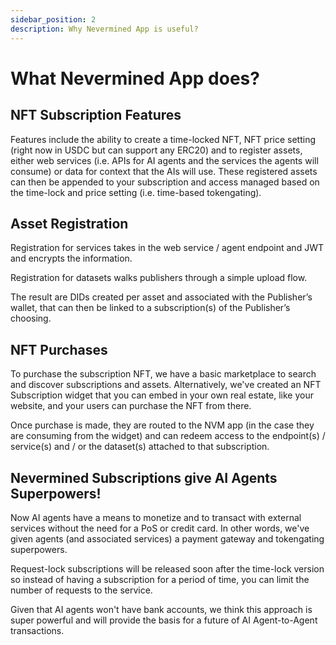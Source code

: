 ```yaml
---
sidebar_position: 2
description: Why Nevermined App is useful?
---
```


# What Nevermined App does?

## NFT Subscription Features

Features include the ability to create a time-locked NFT, NFT price setting (right now in USDC but can support any ERC20) and to register assets, either web services (i.e. APIs for AI agents and the services the agents will consume) or data for context that the AIs will use. These registered assets can then be appended to your subscription and access managed based on the time-lock and price setting (i.e. time-based tokengating).

## Asset Registration

Registration for services takes in the web service / agent endpoint and JWT and encrypts the information.

Registration for datasets walks publishers through a simple upload flow.

The result are DIDs created per asset and associated with the Publisher’s wallet, that can then be linked to a subscription(s) of the Publisher’s choosing.

## NFT Purchases

To purchase the subscription NFT, we have a basic marketplace to search and discover subscriptions and assets. Alternatively, we've created an NFT Subscription widget that you can embed in your own real estate, like your website, and your users can purchase the NFT from there. 

Once purchase is made, they are routed to the NVM app (in the case they are consuming from the widget) and can redeem access to the endpoint(s) / service(s) and / or the dataset(s) attached to that subscription.

## Nevermined Subscriptions give AI Agents Superpowers!

Now AI agents have a means to monetize and to transact with external services without the need for a PoS or credit card. In other words, we've given agents (and associated services) a payment gateway and tokengating superpowers.

Request-lock subscriptions will be released soon after the time-lock version so instead of having a subscription for a period of time, you can limit the number of requests to the service.

Given that AI agents won't have bank accounts, we think this approach is super powerful and will provide the basis for a future of AI Agent-to-Agent transactions.

